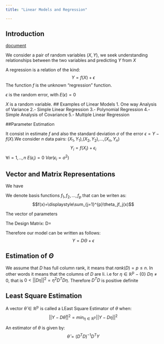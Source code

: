 ```yaml
---
title: "Linear Models and Regression"

---
```




## Introduction
<a href="C:/Users/lenovo/Desktop/Msc.Statistics/Blog/sanmath.github.io/print.pdf">document</a>

We consider a pair of random variables $(X,Y)$, we seek understanding relationships between the two variables and predicting $Y$ from $X$

A regression is a relation of the kind:
$$Y=f(X)+\epsilon$$
The function $f$ is the unknown "regression" function.

$\epsilon$ is the random error, with $E(\epsilon)=0$

$X$ is a random variable.
## Examples of Linear Models
 1. One way Analysis of Variance
 2.- Simple Linear Regression
 3.- Polynomial Regression
 4.- Simple Analysis of Covariance
 5.- Multiple Linear Regression
 
##Parameter Estimation

It consist in estimate $f$ and also the standard deviation $\sigma$ of the error $\epsilon=Y-f(X)$.We consider $n$ data pairs: ($X_1,Y_1$),($X_2,Y_2$),...,($X_n,Y_n$)
$$Y_i=f(X_i)+\epsilon_i$$
 $\forall i=1,..,n$  $E(\epsilon_i)=0$ $Var(\epsilon_i=\sigma^2)$

## Vector and Matrix Representations
We have 
\begin{align}
    y &= \begin{bmatrix}
           y_{1} \\
           y_{2} \\
           \vdots \\
           y_{n}
         \end{bmatrix}
         \in \mathbb{R^n}
  \end{align}
  
  \begin{align}
    \epsilon &= \begin{bmatrix}
           \epsilon_{1} \\
           \epsilon_{2} \\
           \vdots \\
           \epsilon_{n}
         \end{bmatrix}
         \in \mathbb{R^n}
  \end{align}
  
We denote basis functions  $f_1,f_2,...,f_p$ that can be writen as:
$$f(x)=\displaystyle\sum_{j=1}^{p}\theta_jf_j(x)$$

The vector of parameters
\begin{align}
    \theta &= \begin{bmatrix}
           \theta_{1} \\
           \theta_{2} \\
           \vdots \\
           \theta_{p}
         \end{bmatrix}
         \in \mathbb{R^p}
  \end{align}
  
The Design Matrix:
D=\begin{bmatrix}
    f_1(X_1) & f_2(X_1) &  \dots  & f_p{X_1} \\
    f_1(X_2) & f_2(X_2) &  \dots  & f_p{X_2}\\
    \vdots & \vdots & \vdots & \ddots  \\
    f_1(X_n) & f_2(X_n) &  \dots  & f_p{X_n}
\end{bmatrix}

Therefore our model can be written as follows:
$$Y=D\Theta+\epsilon$$

## Estimation of $\Theta$

We assume that $D$ has full column rank, it means that $rank(D)=p\leq n$.
In other words it means that the columns of $D$ are li. i.e for $\eta\in\mathbb{R^p}-\{0\}$ $D\eta\neq 0$, that is $0<||D\eta||^2=\eta^2D^TD\eta$. Therefore $D^TD$ is positive definite


## Least Square Estimation

A vector $\hat{\theta}\in\mathbb{R^p}$ is called a LEast Square Estimator of $\theta$ when:
$$||Y-D\hat{\theta}||^2=\displaystyle{ min_{\eta\in\mathbb{R^p}}}||Y-D\eta||^2$$

An estimator of $\theta$ is given by:
$$\hat{\theta}=(D^TD)^{-1}D^TY$$

